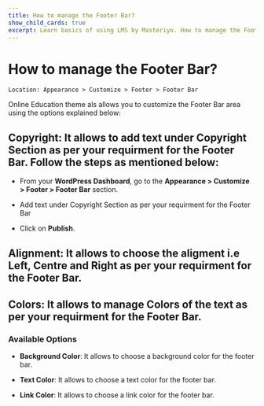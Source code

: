 ---
title: How to manage the Footer Bar?
show_child_cards: true
excerpt: Learn basics of using LMS by Masteriyo. How to manage the Footer Bar
---

# How to manage the Footer Bar?

    Location: Appearance > Customize > Footer > Footer Bar

Online Education theme als allows you to customize the Footer Bar  area using the options explained below:

## Copyright: It allows to add text under Copyright Section as per your requirment for the Footer Bar. Follow the steps as mentioned below:

- From your **WordPress Dashboard**, go to the **Appearance > Customize > Footer > Footer Bar** section.

- Add text under Copyright Section as per your requirment for the Footer Bar

- Click on **Publish**.

## Alignment: It allows to choose the aligment i.e Left, Centre and Right as per your requirment for the Footer Bar. 

## Colors:  It allows to manage Colors of the text as per your requirment for the Footer Bar.

### Available Options

- **Background Color**: It allows to choose a background color for the footer bar.

- **Text Color**: It allows to choose a text color for the footer bar.

- **Link Color**: It allows to choose a link color for the footer bar.




